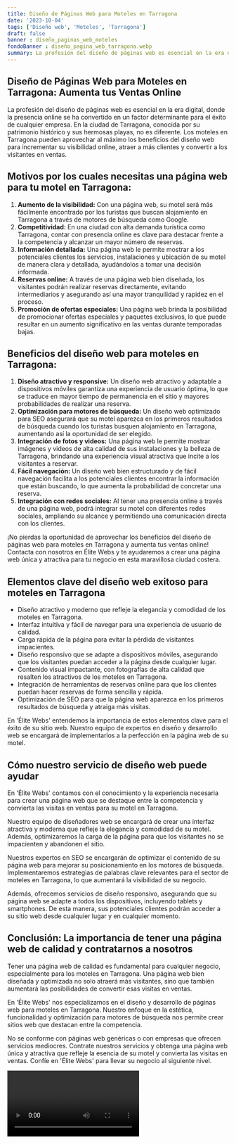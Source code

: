 ```yaml
---
title: Diseño de Páginas Web para Moteles en Tarragona
date: '2023-10-04'
tags: ['Diseño web', 'Moteles', 'Tarragona']
draft: false
banner : diseño_paginas_web_moteles
fondoBanner : diseño_pagina_web_tarragona.webp
summary: La profesión del diseño de páginas web es esencial en la era digital, donde la presencia online se ha convertido en un factor determinante para el éxito de cualquier empresa. En la ciudad de Tarragona, conocida por su patrimonio histórico y sus hermosas playas, no es diferente. Los moteles en Tarragona pueden aprovechar al máximo los beneficios del diseño web para incrementar su visibilidad online, atraer a más clientes y convertir a los visitantes en ventas.
---
```


## Diseño de Páginas Web para Moteles en Tarragona: Aumenta tus Ventas Online

La profesión del diseño de páginas web es esencial en la era digital, donde la presencia online se ha convertido en un factor determinante para el éxito de cualquier empresa. En la ciudad de Tarragona, conocida por su patrimonio histórico y sus hermosas playas, no es diferente. Los moteles en Tarragona pueden aprovechar al máximo los beneficios del diseño web para incrementar su visibilidad online, atraer a más clientes y convertir a los visitantes en ventas.

## Motivos por los cuales necesitas una página web para tu motel en Tarragona:

1. **Aumento de la visibilidad:** Con una página web, su motel será más fácilmente encontrado por los turistas que buscan alojamiento en Tarragona a través de motores de búsqueda como Google. 
2. **Competitividad:** En una ciudad con alta demanda turística como Tarragona, contar con presencia online es clave para destacar frente a la competencia y alcanzar un mayor número de reservas.
3. **Información detallada:** Una página web le permite mostrar a los potenciales clientes los servicios, instalaciones y ubicación de su motel de manera clara y detallada, ayudándolos a tomar una decisión informada.
4. **Reservas online:** A través de una página web bien diseñada, los visitantes podrán realizar reservas directamente, evitando intermediarios y asegurando así una mayor tranquilidad y rapidez en el proceso.
5. **Promoción de ofertas especiales:** Una página web brinda la posibilidad de promocionar ofertas especiales y paquetes exclusivos, lo que puede resultar en un aumento significativo en las ventas durante temporadas bajas.

## Beneficios del diseño web para moteles en Tarragona:

1. **Diseño atractivo y responsive:** Un diseño web atractivo y adaptable a dispositivos móviles garantiza una experiencia de usuario óptima, lo que se traduce en mayor tiempo de permanencia en el sitio y mayores probabilidades de realizar una reserva.
2. **Optimización para motores de búsqueda:** Un diseño web optimizado para SEO asegurará que su motel aparezca en los primeros resultados de búsqueda cuando los turistas busquen alojamiento en Tarragona, aumentando así la oportunidad de ser elegido.
3. **Integración de fotos y videos:** Una página web le permite mostrar imágenes y videos de alta calidad de sus instalaciones y la belleza de Tarragona, brindando una experiencia visual atractiva que incite a los visitantes a reservar.
4. **Fácil navegación:** Un diseño web bien estructurado y de fácil navegación facilita a los potenciales clientes encontrar la información que están buscando, lo que aumenta la probabilidad de concretar una reserva.
5. **Integración con redes sociales:** Al tener una presencia online a través de una página web, podrá integrar su motel con diferentes redes sociales, ampliando su alcance y permitiendo una comunicación directa con los clientes.

¡No pierdas la oportunidad de aprovechar los beneficios del diseño de páginas web para moteles en Tarragona y aumenta tus ventas online! Contacta con nosotros en Élite Webs y te ayudaremos a crear una página web única y atractiva para tu negocio en esta maravillosa ciudad costera.

<GifSeo />

<Cta />

## Elementos clave del diseño web exitoso para moteles en Tarragona

- Diseño atractivo y moderno que refleje la elegancia y comodidad de los moteles en Tarragona.
- Interfaz intuitiva y fácil de navegar para una experiencia de usuario de calidad.
- Carga rápida de la página para evitar la pérdida de visitantes impacientes.
- Diseño responsivo que se adapte a dispositivos móviles, asegurando que los visitantes puedan acceder a la página desde cualquier lugar.
- Contenido visual impactante, con fotografías de alta calidad que resalten los atractivos de los moteles en Tarragona.
- Integración de herramientas de reservas online para que los clientes puedan hacer reservas de forma sencilla y rápida.
- Optimización de SEO para que la página web aparezca en los primeros resultados de búsqueda y atraiga más visitas.

En 'Élite Webs' entendemos la importancia de estos elementos clave para el éxito de su sitio web. Nuestro equipo de expertos en diseño y desarrollo web se encargará de implementarlos a la perfección en la página web de su motel.

## Cómo nuestro servicio de diseño web puede ayudar

En 'Élite Webs' contamos con el conocimiento y la experiencia necesaria para crear una página web que se destaque entre la competencia y convierta las visitas en ventas para su motel en Tarragona.

Nuestro equipo de diseñadores web se encargará de crear una interfaz atractiva y moderna que refleje la elegancia y comodidad de su motel. Además, optimizaremos la carga de la página para que los visitantes no se impacienten y abandonen el sitio.

Nuestros expertos en SEO se encargarán de optimizar el contenido de su página web para mejorar su posicionamiento en los motores de búsqueda. Implementaremos estrategias de palabras clave relevantes para el sector de moteles en Tarragona, lo que aumentará la visibilidad de su negocio.

Además, ofrecemos servicios de diseño responsivo, asegurando que su página web se adapte a todos los dispositivos, incluyendo tablets y smartphones. De esta manera, sus potenciales clientes podrán acceder a su sitio web desde cualquier lugar y en cualquier momento.

## Conclusión: La importancia de tener una página web de calidad y contratarnos a nosotros

Tener una página web de calidad es fundamental para cualquier negocio, especialmente para los moteles en Tarragona. Una página web bien diseñada y optimizada no solo atraerá más visitantes, sino que también aumentará las posibilidades de convertir esas visitas en ventas.

En 'Élite Webs' nos especializamos en el diseño y desarrollo de páginas web para moteles en Tarragona. Nuestro enfoque en la estética, funcionalidad y optimización para motores de búsqueda nos permite crear sitios web que destacan entre la competencia.

No se conforme con páginas web genéricas o con empresas que ofrecen servicios mediocres. Contrate nuestros servicios y obtenga una página web única y atractiva que refleje la esencia de su motel y convierta las visitas en ventas. Confíe en 'Élite Webs' para llevar su negocio al siguiente nivel.

<Video />

<CtaBot job='Moteles' city='Tarragona'/>

<Gmaps query='Tarragona+españa+maps' />